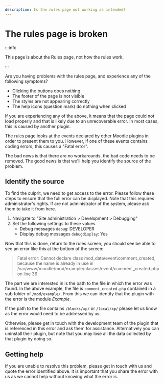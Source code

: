 ```yaml
---
description: Is the rules page not working as intended?
---
```


# The rules page is broken

:::info

This page is about the Rules page, not how the rules work.

:::

Are you having problems with the rules page, and experience any of the following symptoms?

- Clicking the buttons does nothing
- The footer of the page is not visible
- The styles are not appearing correctly
- The help icons (question mark) do nothing when clicked

If you are experiencing any of the above, it means that the page could not load properly and that is likely due to an unrecoverable error. In most cases, this is caused by another plugin.

The rules page looks at the events declared by other Moodle plugins in order to present them to you. However, if one of these events contains coding errors, this causes a "Fatal error".

The bad news is that there are no workarounds, the bad code needs to be removed. The good news is that we'll help you identify the source of the problem.

## Identify the source

To find the culprit, we need to get access to the error. Please follow these steps to ensure that the full error can be displayed. Note that this requires administrator's rights. If are not administrator of the system, please ask them to take it from here.

1. Navigate to "Site administration > Development > Debugging"
2. Set the following settings to these values
   - Debug messages `debug`: DEVELOPER
   - Display debug messages `debugdisplay`: Yes

Now that this is done, return to the rules screen, you should see be able to see an error like this at the bottom of the screen:

> Fatal error: Cannot declare class mod_data\event\comment_created, because the name is already in use in /var/www/moodle/mod/example/classes/event/comment_created.php on line 36

The part we are interested in is the path to the file in which the error was found. In the above example, the file is `comment_created.php` contained in a sub folder of `/mod/example/`. From this we can identify that the plugin with the error is the module _Example_.

If the path to the file contains `/blocks/xp/` or `/local/xp/` please let us know as the error would need to be addressed by us.

Otherwise, please get in touch with the development team of the plugin that is referenced in this error and ask them for assistance. Alternatively you can uninstall their plugin, but note that you may lose all the data collected by that plugin by doing so.

## Getting help

If you are unable to resolve this problem, please get in touch with us and quote the error identified above. It is important that you share the error with us as we cannot help without knowing what the error is.

